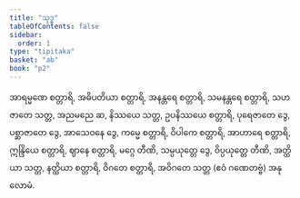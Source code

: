 ```yaml
---
title: "သုဒ္ဓ"
tableOfContents: false
sidebar:
  order: 1
type: "tipitaka"
basket: "ab"
book: "p2"
---
```



<DynamicBreadcrumb />

<Division number="195" book="p2" e="ch" v="38" p="83">

<Paragraph number="529" book="p2">
အာရမ္မဏေ စတ္တာရိ, အဓိပတိယာ စတ္တာရိ, အနန္တရေ စတ္တာရိ, သမနန္တရေ စတ္တာရိ, သဟဇာတေ သတ္တ, အညမညေ ဆ, နိဿယေ သတ္တ, ဥပနိဿယေ စတ္တာရိ, ပုရေဇာတေ ဒွေ, ပစ္ဆာဇာတေ ဒွေ, အာသေဝနေ ဒွေ, ကမ္မေ စတ္တာရိ, ဝိပါကေ စတ္တာရိ, အာဟာရေ စတ္တာရိ, ဣန္ဒြိယေ စတ္တာရိ, ဈာနေ စတ္တာရိ, မဂ္ဂေ တီဏိ, သမ္ပယုတ္တေ ဒွေ, ဝိပ္ပယုတ္တေ တီဏိ, အတ္ထိယာ သတ္တ, နတ္ထိယာ စတ္တာရိ, ဝိဂတေ စတ္တာရိ, အဝိဂတေ သတ္တ (ဧဝံ ဂဏေတဗ္ဗံ)

</Paragraph>
</Division>

<Paragraph number="530" type="center" book="p2">
အနုလောမံ.
</Paragraph>